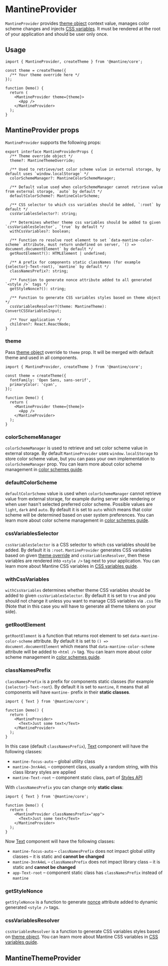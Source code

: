 

# MantineProvider

`MantineProvider` provides [theme object](/theming/theme-object) context value, manages color scheme
changes and injects [CSS variables](/styles/css-variables/). It must be rendered at the root of your
application and should be user only once.

## Usage

```tsx
import { MantineProvider, createTheme } from '@mantine/core';

const theme = createTheme({
  /** Your theme override here */
});

function Demo() {
  return (
    <MantineProvider theme={theme}>
      <App />
    </MantineProvider>
  );
}
```

## MantineProvider props

`MantineProvider` supports the following props:

```tsx
export interface MantineProviderProps {
  /** Theme override object */
  theme?: MantineThemeOverride;

  /** Used to retrieve/set color scheme value in external storage, by default uses `window.localStorage` */
  colorSchemeManager?: MantineColorSchemeManager;

  /** Default value used when colorSchemeManager cannot retrieve value from external storage, `auto` by default */
  defaultColorScheme?: MantineColorScheme;

  /** CSS selector to which css variables should be added, `:root` by default */
  cssVariablesSelector?: string;

  /** Determines whether theme css variables should be added to given `cssVariablesSelector`, `true` by default */
  withCssVariables?: boolean;

  /** Function ro resolve root element to set `data-mantine-color-scheme` attribute, must return undefined on server, `() => document.documentElement` by default */
  getRootElement?(): HTMLElement | undefined;

  /** A prefix for components static classNames (for example {selector}-Text-root), `mantine` by default */
  classNamesPrefix?: string;

  /** Function to generate nonce attribute added to all generated `<style />` tags */
  getStyleNonce?(): string;

  /** Function to generate CSS variables styles based on theme object */
  cssVariablesResolver?(theme: MantineTheme): ConvertCSSVariablesInput;

  /** Your application */
  children?: React.ReactNode;
}
```

### theme

Pass [theme object](/theming/theme-object) override to `theme` prop. It will be merged with default
theme and used in all components.

```tsx
import { MantineProvider, createTheme } from '@mantine/core';

const theme = createTheme({
  fontFamily: 'Open Sans, sans-serif',
  primaryColor: 'cyan',
});

function Demo() {
  return (
    <MantineProvider theme={theme}>
      <App />
    </MantineProvider>
  );
}
```

### colorSchemeManager

`colorSchemeManager` is used to retrieve and set color scheme value in external storage. By default
`MantineProvider` uses `window.localStorage` to store color scheme value, but you can pass your own
implementation to `colorSchemeManager` prop. You can learn more about color scheme management in
[color schemes guide](/theming/color-schemes).

### defaultColorScheme

`defaultColorScheme` value is used when `colorSchemeManager` cannot retrieve value from external
storage, for example during server side rendering or when user hasn't selected preferred color scheme.
Possible values are `light`, `dark` and `auto`. By default it is set to `auto`
which means that color scheme will be determined based on user system preferences.
You can learn more about color scheme management in [color schemes guide](/theming/color-schemes).

### cssVariablesSelector

`cssVariablesSelector` is a CSS selector to which css variables should be added. By default it is `:root`.
`MantineProvider` generates CSS variables based on given [theme override](/theming/theme-object/)
and `cssVariablesResolver`, then these variables are rendered into `<style />` tag next to your application.
You can learn more about Mantine CSS variables in [CSS variables guide](/styles/css-variables/).

### withCssVariables

`withCssVariables` determines whether theme CSS variables should be added to given `cssVariablesSelector`.
By default it is set to `true` and you should not change it unless you want to manage CSS variables
via `.css` file (Note that in this case you will have to generate all theme tokens on your side).

### getRootElement

`getRootElement` is a function that returns root element to set `data-mantine-color-scheme` attribute.
By default it is set to `() => document.documentElement` which means that `data-mantine-color-scheme`
attribute will be added to `<html />` tag. You can learn more about color scheme management in
[color schemes guide](/theming/color-schemes).

### classNamesPrefix

`classNamesPrefix` is a prefix for components static classes (for example `{selector}-Text-root`).
By default it is set to `mantine`, it means that all components will have `mantine-` prefix in their
**static classes**.

```tsx
import { Text } from '@mantine/core';

function Demo() {
  return (
    <MantineProvider>
      <Text>Just some text</Text>
    </MantineProvider>
  );
}
```

In this case (default `classNamesPrefix`), [Text](/core/text) component will have the following classes:

- `mantine-focus-auto` – global utility class
- `mantine-3nrA4eL` – component class, usually a random string, with this class library styles are applied
- `mantine-Text-root` – component static class, part of [Styles API](/styles/styles-api)

With `classNamesPrefix` you can change only **static class**:

```tsx
import { Text } from '@mantine/core';

function Demo() {
  return (
    <MantineProvider classNamesPrefix="app">
      <Text>Just some text</Text>
    </MantineProvider>
  );
}
```

Now [Text](/core/text) component will have the following classes:

- `mantine-focus-auto` – `classNamesPrefix` does not impact global utility classes – it is static and **cannot be changed**
- `mantine-3nrA4eL` – `classNamesPrefix` does not impact library class – it is static and **cannot be changed**
- `app-Text-root` – component static class has `classNamesPrefix` instead of `mantine`

### getStyleNonce

`getStyleNonce` is a function to generate [nonce](https://developer.mozilla.org/en-US/docs/Web/HTML/Global_attributes/nonce) attribute added to dynamic generated `<style />` tags.

### cssVariablesResolver

`cssVariablesResolver` is a function to generate CSS variables styles based on [theme object](/theming/theme-object).
You can learn more about Mantine CSS variables in [CSS variables guide](/styles/css-variables/).

## MantineThemeProvider
